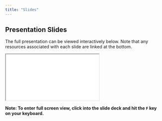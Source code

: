 ```yaml
---
title: "Slides"
---
```


## Presentation Slides

The full presentation can be viewed interactively below. Note that any resources associated with each slide are linked at the bottom.

```{=html}
<iframe class="slide-deck" src="slides/outline.html"></iframe>
```


**Note: To enter full screen view, click into the slide deck and hit the `F` key on your keyboard.**